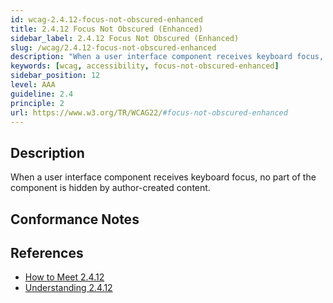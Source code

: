 ```yaml
---
id: wcag-2.4.12-focus-not-obscured-enhanced
title: 2.4.12 Focus Not Obscured (Enhanced)
sidebar_label: 2.4.12 Focus Not Obscured (Enhanced)
slug: /wcag/2.4.12-focus-not-obscured-enhanced
description: "When a user interface component receives keyboard focus, no part of the component is hidden by author-created content."
keywords: [wcag, accessibility, focus-not-obscured-enhanced]
sidebar_position: 12
level: AAA
guideline: 2.4
principle: 2
url: https://www.w3.org/TR/WCAG22/#focus-not-obscured-enhanced
---
```


## Description

When a user interface component receives keyboard focus, no part of the component is hidden by author-created content.

## Conformance Notes

<Project name="ads">
  <Support></Support>
</Project>

<Project name="scix">
  <Support></Support>
</Project>

## References

- [How to Meet 2.4.12](https://www.w3.org/WAI/WCAG22/quickref/#focus-not-obscured-enhanced)
- [Understanding 2.4.12](https://www.w3.org/WAI/WCAG22/Understanding/focus-not-obscured-enhanced.html)


